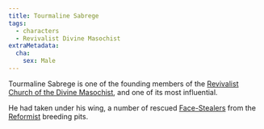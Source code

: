 ```yaml
---
title: Tourmaline Sabrege
tags:
  - characters
  - Revivalist Divine Masochist
extraMetadata:
  cha:
    sex: Male
---
```


Tourmaline Sabrege is one of the founding members of the
[Revivalist Church of the Divine Masochist](../religions/divine-masochism/revivalist/index.mdx),
and one of its most influential.

He had taken under his wing, a number of rescued
[Face-Stealers](../species/face-stealer.mdx) from the
[Reformist](../religions/divine-masochism/reformist/index.mdx) breeding pits.
